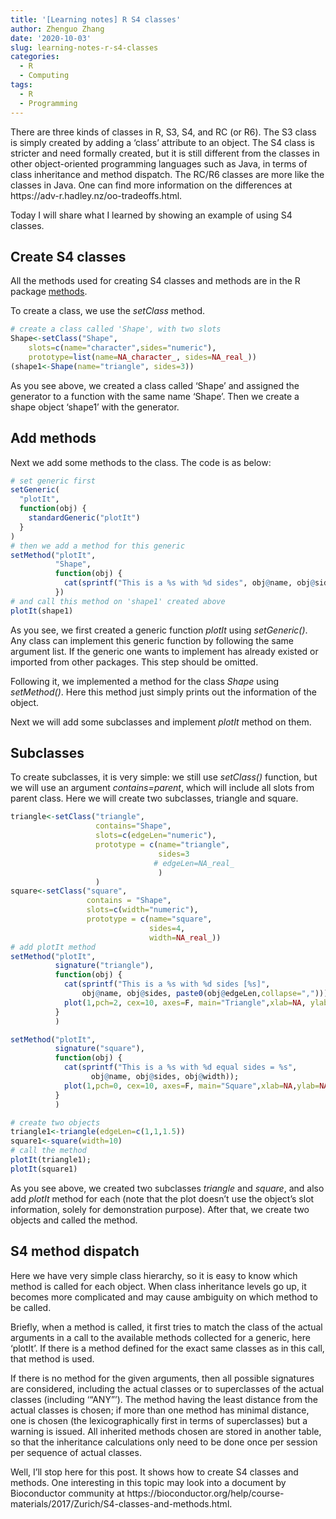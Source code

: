 ---
title: '[Learning notes] R S4 classes'
author: Zhenguo Zhang
date: '2020-10-03'
slug: learning-notes-r-s4-classes
categories:
  - R
  - Computing
tags:
  - R
  - Programming
---

There are three kinds of classes in R, S3, S4, and RC (or R6). The S3 class is simply
created by adding a 'class' attribute to an object. The S4 class is stricter and need
formally created, but it is still different from the classes in other object-oriented
programming languages such as Java, in terms of class inheritance and method dispatch.
The RC/R6 classes are more like the classes in Java. One can find more information on
the differences at https://adv-r.hadley.nz/oo-tradeoffs.html.

Today I will share what I learned by showing an example of using S4 classes.

## Create S4 classes

All the methods used for creating S4 classes and methods are in the
R package [methods](https://rdrr.io/r/methods/methods-package.html).

To create a class, we use the *setClass* method.

```{r create}
# create a class called 'Shape', with two slots
Shape<-setClass("Shape", 
	slots=c(name="character",sides="numeric"),
	prototype=list(name=NA_character_, sides=NA_real_))
(shape1<-Shape(name="triangle", sides=3))
```

As you see above, we created a class called 'Shape' and assigned the
generator to a function with the same name 'Shape'. Then we create
a shape object 'shape1' with the generator.

## Add methods

Next we add some methods to the class. The code is as below:

```{r methods}
# set generic first
setGeneric(
  "plotIt",
  function(obj) {
    standardGeneric("plotIt")
  }
)
# then we add a method for this generic
setMethod("plotIt",
          "Shape",
          function(obj) {
            cat(sprintf("This is a %s with %d sides", obj@name, obj@sides))
          })
# and call this method on 'shape1' created above
plotIt(shape1)
```

As you see, we first created a generic function *plotIt* using
*setGeneric()*. Any class can implement this generic function by following
the same argument list. If the generic one wants to implement
has already existed or imported from other packages. This step
should be omitted.

Following it, we implemented a method for the class *Shape*
using *setMethod()*. Here this method just simply prints out
the information of the object.

Next we will add some subclasses and implement *plotIt* method
on them.

## Subclasses

To create subclasses, it is very simple: we still use *setClass()*
function, but we will use an argument *contains=parent*, which will
include all slots from parent class. Here we will create two subclasses,
triangle and square.

```{r subclasses}
triangle<-setClass("triangle",
                   contains="Shape",
                   slots=c(edgeLen="numeric"),
                   prototype = c(name="triangle",
                                 sides=3
                                # edgeLen=NA_real_
                                 )
                   )
square<-setClass("square",
                 contains = "Shape",
                 slots=c(width="numeric"),
                 prototype = c(name="square",
                               sides=4,
                               width=NA_real_))
# add plotIt method
setMethod("plotIt",
          signature("triangle"),
          function(obj) {
            cat(sprintf("This is a %s with %d sides [%s]", 
                obj@name, obj@sides, paste0(obj@edgeLen,collapse=",")));
            plot(1,pch=2, cex=10, axes=F, main="Triangle",xlab=NA, ylab=NA)
          }
          )

setMethod("plotIt",
          signature("square"),
          function(obj) {
            cat(sprintf("This is a %s with %d equal sides = %s",
                  obj@name, obj@sides, obj@width));
            plot(1,pch=0, cex=10, axes=F, main="Square",xlab=NA,ylab=NA)
          }
          )

# create two objects
triangle1<-triangle(edgeLen=c(1,1,1.5))
square1<-square(width=10)
# call the method
plotIt(triangle1);
plotIt(square1)
```

As you see above, we created two subclasses *triangle* and *square*,
and also add *plotIt* method for each (note that the plot doesn't use
the object's slot information, solely for demonstration purpose).
After that, we create two objects and called the method.

## S4 method dispatch

Here we have very simple class hierarchy, so it is easy to know
which method is called for each object. When class inheritance
levels go up, it becomes more complicated and may cause ambiguity
on which method to be called.

Briefly, when a method is called, it first tries to match the 
class of the actual arguments
in a call to the available methods collected for a generic, 
here ‘plotIt’.  If there is
a method defined for the exact same classes as in this call, that
method is used.  

If there is no method for the given arguments, then all possible
signatures are considered, including
the actual classes or to superclasses of the actual classes 
(including ‘"ANY"’).  The method having the least
distance from the actual classes is chosen; if more than one
method has minimal distance, one is chosen (the lexicographically
first in terms of superclasses) but a warning is issued.  All
inherited methods chosen are stored in another table, so that the
inheritance calculations only need to be done once per session per
sequence of actual classes.

Well, I'll stop here for this post. It shows how to create S4
classes and methods. One interesting in this topic may look into
a document by Bioconductor community at https://bioconductor.org/help/course-materials/2017/Zurich/S4-classes-and-methods.html.


